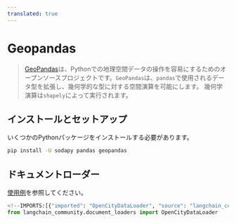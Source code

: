 ```yaml
---
translated: true
---
```


# Geopandas

>[GeoPandas](https://geopandas.org/)は、Pythonでの地理空間データの操作を容易にするためのオープンソースプロジェクトです。`GeoPandas`は、`pandas`で使用されるデータ型を拡張し、幾何学的な型に対する空間演算を可能にします。
幾何学演算は`shapely`によって実行されます。

## インストールとセットアップ

いくつかのPythonパッケージをインストールする必要があります。

```bash
pip install -U sodapy pandas geopandas
```

## ドキュメントローダー

[使用例](/docs/integrations/document_loaders/geopandas)を参照してください。

```python
<!--IMPORTS:[{"imported": "OpenCityDataLoader", "source": "langchain_community.document_loaders", "docs": "https://api.python.langchain.com/en/latest/document_loaders/langchain_community.document_loaders.open_city_data.OpenCityDataLoader.html", "title": "Geopandas"}]-->
from langchain_community.document_loaders import OpenCityDataLoader
```
